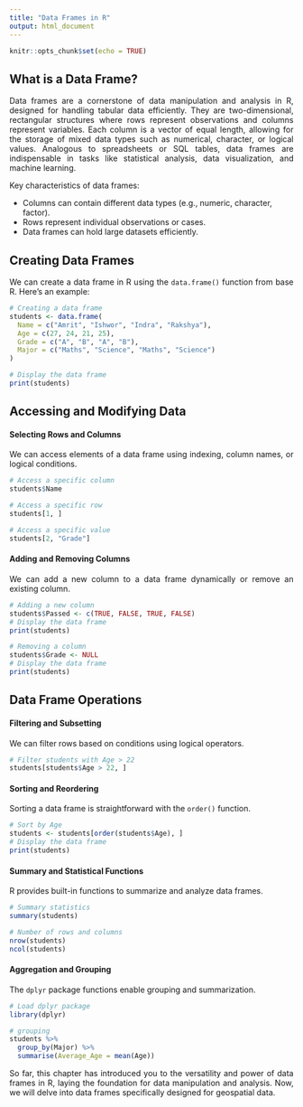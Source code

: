 ```yaml
---
title: "Data Frames in R"
output: html_document
---
```


```r
knitr::opts_chunk$set(echo = TRUE)
```

<style> p { text-align: justify; } </style>

## **What is a Data Frame?**

Data frames are a cornerstone of data manipulation and analysis in R, designed for handling tabular data efficiently. They are two-dimensional, rectangular structures where rows represent observations and columns represent variables. Each column is a vector of equal length, allowing for the storage of mixed data types such as numerical, character, or logical values. Analogous to spreadsheets or SQL tables, data frames are indispensable in tasks like statistical analysis, data visualization, and machine learning.

Key characteristics of data frames:

- Columns can contain different data types (e.g., numeric, character, factor).
- Rows represent individual observations or cases.
- Data frames can hold large datasets efficiently.

## **Creating Data Frames**

We can create a data frame in R using the `data.frame()` function from base R. Here's an example:

```r

# Creating a data frame
students <- data.frame(
  Name = c("Amrit", "Ishwor", "Indra", "Rakshya"),
  Age = c(27, 24, 21, 25),
  Grade = c("A", "B", "A", "B"),
  Major = c("Maths", "Science", "Maths", "Science")
)

# Display the data frame
print(students)

```

## **Accessing and Modifying Data**

#### **Selecting Rows and Columns**

We can access elements of a data frame using indexing, column names, or logical conditions.

```r

# Access a specific column
students$Name

# Access a specific row
students[1, ]

# Access a specific value
students[2, "Grade"]

```

#### **Adding and Removing Columns**

We can add a new column to a data frame dynamically or remove an existing column.

```r

# Adding a new column
students$Passed <- c(TRUE, FALSE, TRUE, FALSE)
# Display the data frame
print(students)

# Removing a column
students$Grade <- NULL
# Display the data frame
print(students)

```

## **Data Frame Operations**

#### **Filtering and Subsetting**

We can filter rows based on conditions using logical operators.

```r

# Filter students with Age > 22
students[students$Age > 22, ]
```

#### **Sorting and Reordering**

Sorting a data frame is straightforward with the `order()` function.

```r

# Sort by Age
students <- students[order(students$Age), ]
# Display the data frame
print(students)

```

#### **Summary and Statistical Functions**

R provides built-in functions to summarize and analyze data frames.

```r

# Summary statistics
summary(students)

# Number of rows and columns
nrow(students)
ncol(students)

```

#### **Aggregation and Grouping**

The `dplyr` package functions enable grouping and summarization.

```r

# Load dplyr package
library(dplyr)

# grouping
students %>%
  group_by(Major) %>%
  summarise(Average_Age = mean(Age))

```

So far, this chapter has introduced you to the versatility and power of data frames in R, laying the foundation for data manipulation and analysis. Now, we will delve into data frames specifically designed for geospatial data.

























